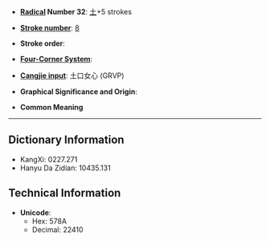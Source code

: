 * '''[[Wiktionary:Chinese radical index| Radical]] Number 32''': [[Wiktionary:Chinese radical index 土|土]]+5 strokes

* '''[[Wiktionary:Chinese total strokes index|Stroke number]]''': [[Wiktionary:Chinese total strokes index 8|8]]

* '''Stroke order''': 

* '''[[Wiktionary:Chinese four corner index|Four-Corner System]]''': 

* '''[[Wiktionary:Chinese Cangjie index|Cangjie input]]''': 土口女心 (GRVP)

* '''Graphical Significance and Origin''': 

* '''Common Meaning'''

----

== Dictionary Information ==

* KangXi: 0227.271
* Hanyu Da Zidian: 10435.131

== Technical Information ==

* '''Unicode''':
** Hex: 578A
** Decimal: 22410